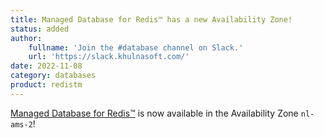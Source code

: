 ```yaml
---
title: Managed Database for Redis™ has a new Availability Zone!
status: added
author:
    fullname: 'Join the #database channel on Slack.'
    url: 'https://slack.khulnasoft.com/'
date: 2022-11-08
category: databases
product: redistm
---
```


[Managed Database for Redis™](/managed-databases/redis/quickstart/) is now available in the Availability Zone `nl-ams-2`!

